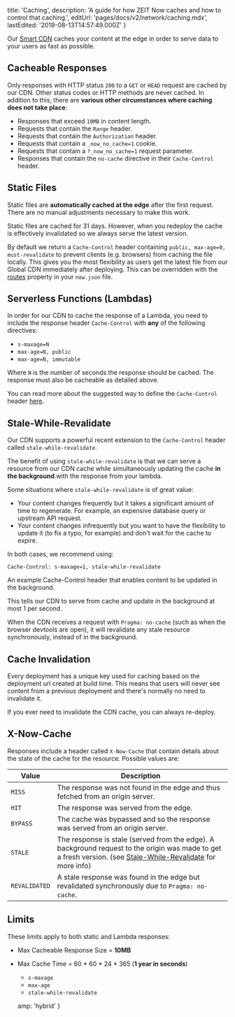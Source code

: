 
  title: 'Caching',
  description:
    'A guide for how ZEIT Now caches and how to control that caching.',
  editUrl: 'pages/docs/v2/network/caching.mdx',
  lastEdited: '2019-08-13T14:57:49.000Z'
}

Our [Smart CDN](/smart-cdn) caches your content at the edge in order to serve data to your users as fast as possible.

## Cacheable Responses

Only responses with HTTP status `200` to a `GET` or `HEAD` request are cached by our CDN. Other status codes or HTTP methods are never cached. In addition to this, there are **various other circumstances where caching does not take place**:

- Responses that exceed `10MB` in content length.
- Requests that contain the `Range` header.
- Requests that contain the `Authorization` header.
- Requests that contain a `_now_no_cache=1` cookie.
- Requests that contain a `?_now_no_cache=1` request parameter.
- Responses that contain the `no-cache` directive in their `Cache-Control` header.

## Static Files

Static files are **automatically cached at the edge** after the first request. There are no manual adjustments necessary to make this work.

Static files are cached for 31 days. However, when you redeploy the cache is effectively invalidated so we always serve the latest version.

By default we return a `Cache-Control` header containing `public, max-age=0, must-revalidate` to prevent clients (e.g. browsers) from caching the file locally. This gives you the most flexibility as users get the latest file from our Global CDN immediately after deploying. This can be overridden with the [routes](/docs/v2/advanced/routes/#headers) property in your `now.json` file.

## Serverless Functions (Lambdas)

In order for our CDN to cache the response of a Lambda, you need to include the response header `Cache-Control` with **any** of the following directives:

- `s-maxage=N`
- `max-age=N, public`
- `max-age=N, immutable`

Where `N` is the number of seconds the response should be cached. The response must also be cacheable as detailed above.

You can read more about the suggested way to define the `Cache-Control` header [here](/docs/v2/advanced/concepts/cdn-and-global-distribution/#smart-cdn).

## Stale-While-Revalidate

Our CDN supports a powerful recent extension to the `Cache-Control` header called `stale-while-revalidate`.

The benefit of using `stale-while-revalidate` is that we can serve a resource from our CDN cache while simultaneously updating the cache **in the background** with the response from your lambda.

Some situations where `stale-while-revalidate` is of great value:

- Your content changes frequently but it takes a significant amount of time to regenerate. For example, an expensive database query or upstream API request.
- Your content changes infrequently but you want to have the flexibility to update it (to fix a typo, for example) and don't wait for the cache to expire.

In both cases, we recommend using:

```
Cache-Control: s-maxage=1, stale-while-revalidate
```

<Caption>
  An example <InlineCode>Cache-Control</InlineCode> header that enables content
  to be updated in the background.
</Caption>

This tells our CDN to serve from cache and update in the background at most 1 per second.

When the CDN receives a request with `Pragma: no-cache` (such as when the browser devtools are open), it will revalidate any stale resource synchronously, instead of in the background.

## Cache Invalidation

Every deployment has a unique key used for caching based on the deployment url created at build time. This means that users will never see content from a previous deployment and there's normally no need to invalidate it.

If you ever need to invalidate the CDN cache, you can always re-deploy.

## X-Now-Cache

Responses include a header called `X-Now-Cache` that contain details about the state of the cache for the resource. Possible values are:

| Value         | Description                                                                                                                                                                                                      |
| ------------- | ---------------------------------------------------------------------------------------------------------------------------------------------------------------------------------------------------------------- |
| `MISS`        | The response was not found in the edge and thus fetched from an origin server.                                                                                                                                   |
| `HIT`         | The response was served from the edge.                                                                                                                                                                           |
| `BYPASS`      | The cache was bypassed and so the response was served from an origin server.                                                                                                                                     |
| `STALE`       | The response is stale (served from the edge). A background request to the origin was made to get a fresh version. (see [Stale-While-Revalidate](/docs/v2/network/caching/#stale-while-revalidate) for more info) |
| `REVALIDATED` | A stale response was found in the edge but revalidated synchronously due to `Pragma: no-cache`.                                                                                                                  |

## Limits

These limits apply to both static and Lambda responses:

- Max Cacheable Response Size = **10MB**
- Max Cache Time = 60 \* 60 \* 24 \* 365 (**1 year in seconds**)
  - `s-maxage`
  - `max-age`
  - `stale-while-revalidate`


  amp: 'hybrid'
}
